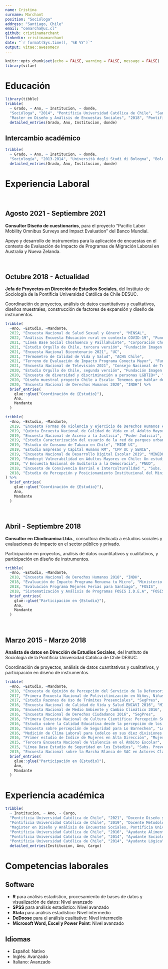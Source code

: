 ```yaml
---
name: Cristina
surname: Marchant
position: "Socióloga"
address: "Santiago, Chile"
email: "cemarcha@uc.cl"
github: cristinamarchant
linkedin: cristinamarchant
date: "`r format(Sys.time(), '%B %Y')`"
output: vitae::awesomecv
---
```


```r
knitr::opts_chunk$set(echo = FALSE, warning = FALSE, message = FALSE)
library(vitae)
```

# Educación

```r
library(tibble)
tribble(
  ~ Grado, ~ Ano, ~ Institucion, ~ donde,
  "Socióloga", "2014", "Pontificia Universidad Católica de Chile", "Santiago, Chile",
  "Master en Diseño y Análisis de Encuestas Sociales", "2018", "Pontificia Universidad Católica de Chile", "Santiago, Chile") %>% 
  detailed_entries(Grado, Ano, Institucion, donde)
```

## Intercambio académico

```r
tribble(
  ~ Grado, ~ Ano, ~ Institucion, ~ donde,
  "Sociología", "2013-2014", "Università degli Studi di Bologna", "Bologna, Italia") %>% 
  detailed_entries(Grado, Ano, Institucion, donde)
```

# Experiencia Laboral

&nbsp;

## Agosto 2021 - Septiembre 2021

**Consultor Diseño de cuestionarios**, para el proyecto "Pacific Labor Mobility Omnibus Surveys and Impact Evaluation" del Banco Mundial.

Apoyo y desarrollo de instrumentos para la aplicación de encuestas en el contexto de Evaluación de Impacto de Programas de Migración Laboral en Australia y Nueva Zelanda.

&nbsp;

## Octubre 2018 - Actualidad

**Jefa de Proyectos en Dirección de Estudios Sociales**, del Instituto de Sociología de la Pontificia Universidad Católica de Chile DESUC.

Coordinación de proyectos, análisis de datos cuantitativos y cualitativos, diseños muestrales, construcción de factores de expansión y diseño de instrumentos.

```r
tribble(
  ~Ano, ~Estudio, ~Mandante,
  2022, "Encuesta Nacional de Salud Sexual y Género", "MINSAL",
  2022, "Análisis Encuesta Educación rural en contexto COVID-19", "Fundación99",
  2021, "Línea Base Social Choshuenco y Paillahuinte", "Corporación Choshuenco",
  2021, "Estudio Orgullo de Chile, tercera versión", "Fundación Imagen de Chile",
  2021, "Encuesta Nacional Bicentenario 2021", "UC",
  2021, "Térmometro de Calidad de Vida y Salud", "ACHS Chile",
  2021, "Terreno de Evaluación de Impacto Programa Conecta Mayor", "Fundación Conecta Mayor",
  2021, "Encuesta Nacional de Televisión 2021", "Consejo Nacional de Televisión",
  2020, "Estudio Orgullo de Chile, segunda versión", "Fundación Imagen de Chile",
  2020, "Encuesta de diversidad y discriminación a personas LGBTIQ+", "Subsecretaría de Prevención del Delito",
  2020, "Diseño muestral proyecto Chile a Escala: Tenemos que hablar de Chile", "CPP UC",
  2020, "Encuesta Nacional de Derechos Humanos 2020", "INDH") %>% 
  brief_entries(
    glue::glue("Coordinación de {Estudio}"),
    Ano, 
    Mandante
  )
```

```r
tribble(
  ~Ano, ~Estudio, ~Mandante,
  2019, "Encuesta Formas de violencia y ejercicio de Derechos Humanos en Barrios Priorizados", "INDH",
  2019, "Quinta Encuesta Nacional de Calidad de Vida en el Adulto Mayor de Chile", "CEVE UC",
  2019, "Encuesta Nacional de Acceso a la Justicia", "Poder Judicial",
  2019, "Estudio Caracterización del usuario de la red de parques urbanos en RM", "MINVU",
  2019, "Estudio de Consumo de Tabaco en Chile", "MIDE UC",
  2019, "Estudio Empresas y Capital Humano RM", "CPP UC y SENCE",
  2019, "Encuesta Nacional de Desarrollo Digital Escolar 2019", "MINEDUC",
  2019, "Fondecyt Vulnerabilidad en Adultos Mayores en Chile: Un estudio de curso de vida sobre ventajas y desventajas acumuladas", "Ignacio Madero",
  2018, "V Encuesta Nacional de Auditoría a la Democracia", "PNUD",
  2018, "Encuesta de Convivencia Barrial e Interculturalidad ", "Subs. Prevención del Delito",
  2018, "Estudio de Percepción y Posicionamiento Institucional del Ministerio Público", "Ministerio Público",
) %>% 
  brief_entries(
    glue::glue("Coordinación de {Estudio}"),
    Ano, 
    Mandante
  )
```


&nbsp;
&nbsp;



## Abril - Septiembre 2018

**Consultor en Cliodinamica Ltda.**, consultora dedicada a estudios sociales y evaluaciones de impacto en el sector público y privado.

Participación en proyectos, análisis de datos cuantitativos y cualitativos, y participación en diseño de instrumentos.

```r
tribble(
  ~Ano, ~Estudio, ~Mandante,
  2018, "Encuesta Nacional de Derechos Humanos 2018", "INDH",
  2018, "Evaluación de Impacto Programa Renueva tu Micro", "Ministerio de Transportes y Telecomunicaciones",
  2018, "Evaluación Programa Mejores Ferias para Santiago", "FOSIS",
  2018, "Sistematización y Análisis de Programas FOSIS I.D.E.A", "FOSIS") %>% 
  brief_entries(
    glue::glue("Participación en {Estudio}"),
    Ano, 
    Mandante
  )
```

&nbsp;
&nbsp;


## Marzo 2015 - Marzo 2018

**Analista de datos en Dirección de Estudios Sociales**, del Instituto de Sociología de la Pontificia Universidad Católica de Chile DESUC.

Coordinación de proyectos, análisis de datos cuantitativos y cualitativos, y participación en diseño de instrumentos. 

```r
tribble(
  ~Ano, ~Estudio, ~Mandante,
  2018, "Encuesta de Opinión de Percepción del Servicio de la Defensoría Penal Pública", "Defensoría Penal Pública",
  2017, "Primera Encuesta Nacional de Polivictimización en Niños, Niñas y Adolescentes", "Subs. Prevención del Delito",
  2017, "Estudio Razones de Uso de Trámites Presenciales", "SegPres",
  2016, "Encuesta Nacional de Calidad de Vida y Salud ENCAVI 2016", "MINSAL",
  2016, "Encuesta Nacional de Medio Ambiente y Cambio Climático 2016", "Ministerio de Medio Ambiente",
  2016, "Encuesta Nacional de Derechos Ciudadanos 2016", "SegPres",
  2016, "Primera Encuesta Nacional de Cultura Científica: Percepción Social sobre la Ciencia y Tecnología en Chile", "Conicyt",
  2016, "Estudio sobre la Calidad Educativa desde la percepción de los Actores Claves del Sistema", "Agencia de Calidad de la Educación",
  2016, "Encuesta sobre percepción de Seguridad para Lo Barnechea", "Lo Barnechea Seguridad",
  2016, "Medición de Clima Laboral para Codelco en sus diez divisiones y centros de trabajo", "Codelco",
  2016, "Primer estudio de Índice de Mujeres en Alta Dirección", "Mujeres Empresarias",
  2015, "Tercera Encuesta Nacional de Violencia en el Ámbito Escolar", "Subs. Prevención del Delito",
  2015, "Línea Base Estudio de Seguridad en los Estadios", "Subs. Prevención del Delito",
  2015, "Encuesta Nacional sobre la Marcha Blanca de SAC en Actores Claves del Sistema ", "Agencia de Calidad de la Educación") %>% 
  brief_entries(
    glue::glue("Participación en {Estudio}"),
    Ano, 
    Mandante
  )
```

\newpage

# Experiencia académica

```r
tribble(
  ~ Institucion, ~ Ano, ~ Cargo,
  "Pontificia Universidad Católica de Chile", "2021", "Docente Diseño y Análisis de Pruebas de campo",
  "Pontificia Universidad Católica de Chile", "2019", "Docente Metodología de la Investigación Social",
  "Magister en Diseño y Análisis de Encuestas Sociales, Pontificia Universidad Católica de Chile", "2019", "Ayudante Muestreo en Encuestas",
  "Pontificia Universidad Católica de Chile", "2016", "Ayudante Alimentación y Sociedad",
  "Pontificia Universidad Católica de Chile", "2014", "Ayudante Sociología Política",
  "Pontificia Universidad Católica de Chile", "2014", "Ayudante Lógica") %>% 
  detailed_entries(Institucion, Ano, Cargo)

```


# Competencias laborales

## Software

* **R** para análisis estadístico, procesamiento de bases de datos y visualización de datos: Nivel avanzado
* **SPSS** para análisis estadístico: Nivel avanzado
* **Stata** para análisis estadístico: Nivel intermedio
* **DeDoose** para el análisis cualitativo: Nivel intermedio
* **Microsoft Word, Excel y Power Point**: Nivel avanzado

## Idiomas

* Español: Nativo
* Inglés: Avanzado
* Italiano: Avanzado


